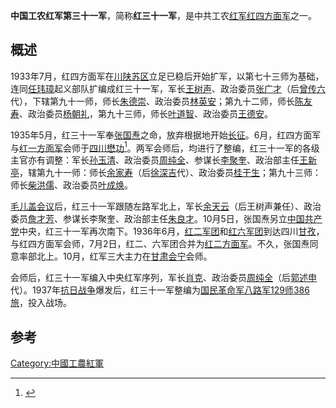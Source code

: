 '''中国工农红军第三十一军'''，简称'''红三十一军'''，是中共工农[[红军|红军]][[红四方面军|红四方面军]]之一。

== 概述 ==
1933年7月，红四方面军在[[川陕苏区|川陕苏区]]立足已稳后开始扩军，以第七十三师为基础，连同[[任玮璋|任玮璋]]起义部队扩编成红三十一军，军长[[王树声|王树声]]、政治委员[[张广才|张广才]]（后[[曾传六|曾传六]]代），下辖第九十一师，师长[[朱德崇|朱德崇]]、政治委员[[林英安|林英安]]；第九十二师，师长[[陈友寿|陈友寿]]、政治委员[[杨朝礼|杨朝礼]]，第九十三师，师长[[叶道智|叶道智]]、政治委员[[王德安|王德安]]。

1935年5月，红三十一军奉[[张国焘|张国焘]]之命，放弃根据地开始[[长征|长征]]。6月，红四方面军与[[红一方面军|红一方面军]]会师于[[四川|四川]][[懋功|懋功]]<ref name="欧阳敏2013">{{cite book|author=欧阳敏|title=巴山红旗：红四方面军川陕纪实|url=http://books.google.com/books?id=tnPJAgAAQBAJ&pg=PT274|date=1 May 2013|publisher=四川人民出版社；Esphere Media (美国艾思传媒)|isbn=978-7-220-08835-3|pages=274–}}</ref>。两军会师后，均进行了整编，红三十一军的各级主官亦有调整：军长[[孙玉清|孙玉清]]、政治委员[[周纯全|周纯全]]、参谋长[[李聚奎|李聚奎]]、政治部主任[[王新亭|王新亭]]，辖第九十一师：师长[[余家寿|余家寿]]（后[[徐深吉|徐深吉]]代）、政治委员[[桂干生|桂干生]]；第九十三师：师长[[柴洪儒|柴洪儒]]、政治委员[[叶成焕|叶成焕]]。

[[毛儿盖会议|毛儿盖会议]]后，红三十一军跟随左路军北上，军长[[余天云|余天云]]（后王树声兼任）、政治委员[[詹才芳|詹才芳]]、参谋长李聚奎、政治部主任[[朱良才|朱良才]]。10月5日，张国焘另立[[中国共产党|中国共产党]]中央，红三十一军再次南下。1936年6月，[[红二军团|红二军团]]和[[红六军团|红六军团]]到达四川[[甘孜|甘孜]]，与红四方面军会师，7月2日，红二、六军团合并为[[红二方面军|红二方面军]]。不久，张国焘同意率部北上。10月，红军三大主力在[[甘肃|甘肃]][[会宁|会宁]]会师。

会师后，红三十一军编入中央红军序列，军长[[肖克|肖克]]、政治委员[[周纯全|周纯全]]（后[[郭述申|郭述申]]代）。1937年[[抗日战争_(中国)|抗日战争]]爆发后，红三十一军整编为[[国民革命军|国民革命军]][[八路军|八路军]][[129师|129师]][[386旅|386旅]]，投入战场。

==参考==
{{reflist}}
{{中國工農紅軍}}

[[Category:中國工農紅軍|Category:中國工農紅軍]]